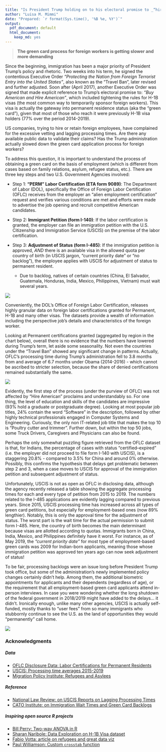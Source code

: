 ```yaml
---
title: "Is President Trump holding on to his electoral promise to _“hire American”_?"
author: "Luisa M. Mimmi"
date: "Prepared: `r format(Sys.time(), '%B %e, %Y')`"
output:
  pdf_document: default
  html_document: 
    keep_md: yes
---
```


> **The green card process for foreign workers is getting slower and more demanding**

Since the beginning, immigration has been a major priority of President Trump's policy and rhetoric. Two weeks into his term, he signed the contentious Executive Order _"Protecting the Nation from Foreign Terrorist Entry into the United States"_, also known as the "Travel Ban", later revised and further adjusted. Soon after (April 2017), another Executive Order was signed that made explicit reference to Trump's electoral promise to: _"Buy American and Hire American"_, which included tightening the rules for H-1B visas (the most common way to temporarily sponsor foreign workers). This visa is actually the gateway into permanent residence status (aka the "green card"), given that most of those who reach it were previously H-1B visa holders (77% over the period 2014-2019).

US companies, trying to hire or retain foreign employees, have complained for the excessive vetting and lagging processing times. Are there any available public data to validate their claims? Has the Trump administration actually slowed down the green card application process for foreign workers?

To address this question, it is important to understand the process of obtaining a green card on the basis of employment (which is different from cases based on family relations, asylum, refugee status, etc.). There are three key steps and two U.S. Government Agencies involved:

+ Step 1: **"PERM" Labor Certification (ETA form 9089)**: The Department of Labor (DOL), specifically the Office of Foreign Labor Certification (OFLC) receives from the employer an "alien employment certification" request and verifies various conditions are met and efforts were made to advertise the job opening and recruit competitive American candidates. 

+ Step 2: **Immigrant Petition (form I-140)**: If the labor certification is granted, the employer can file an immigration petition with the U.S. Citizenship and Immigration Service (USCIS) on the premise of the labor certification.

+ Step 3: **Adjustment of Status (form I-485)**: If the immigration petition is approved, *AND* there is an available visa in the allowed quota per country of birth (in USCIS jargon, "current priority date" or "no backlog"), the employee applies with USCIS for adjustment of status to permanent resident. 
	+ Due to backlog, natives of certain countries (China, El Salvador, Guatemala, Honduras, India, Mexico, Philippines, Vietnam) must wait several years.

![](GC_flow.png) 

Conveniently, the DOL's Office of Foreign Labor Certification, releases highly granular data on foreign labor certifications granted for Permanent, H-1B and many other visas. The datasets provide a wealth of information including the perspective job's details and characteristics of the foreign worker. 

Looking at Permanent certifications granted (aggregated by region in the chart below), overall there is no evidence that the numbers have lowered during Trump's term, let aside some seasonality. Not even the countries under the "Travel Ban" showed any significant change in patterns. Actually, OFLC's processing time during Trump's administration fell to 3.8 months from and average of 6.7 months under Obama (2014-2016) - which cannot be ascribed to stricter selection, because the share of denied certifications remained substantially the same. 

![](gg_static_region_a.png)

Evidently, the first step of the process (under the purview of OFLC) was not affected by "Hire American" proclaims and understandably so. For one thing, the level of education and skills of the candidates are impressive (93% hold a graduate or postgraduate degree). Looking at most popular job titles, 24% contain the word "Software" in the description, followed by other highly technical professionals engaged in Computer Systems and Engineering. Curiously, the only non IT-related job title that makes the top 10 is "Poultry cutter and trimmer". Further down, but within the top 50 jobs, some Truck Drivers, Caregivers and Physicians can also be found. 

Perhaps the only somewhat puzzling figure retrieved from the OFLC dataset is that, for Indians, the percentage of cases with status "certified–expired" (i.e. the employer did not proceed to file form I-140 with USCIS), is a staggering 20.8% - compared to 3.5% for China and around 0% otherwise. Possibly, this confirms the hypothesis that delays get problematic between step 2 and 3, when a case moves to USCIS for approval of the immigration petition and subsequent adjustment of status. 

Unfortunately, USCIS is not as open as OFLC in disclosing data, although the agency recently released a table showing the aggregate processing times for each and every type of petition from 2015 to 2019. 
The numbers related to the I-485 applications are evidently lagging compared to previous years. Since 2015, USCIS processing time has increased across all types of green card petitions, but especially for employment-based ones (now 89% lengthier). Notably, this is only the approval time for the adjustment of status. The worst part is the wait time for the actual permission to submit form I-485. Here, the country of birth becomes the main determinant because visas are allotted according to quotas. Immigrants born in China, India, Mexico, and Philippines definitely have it worst. For instance, as of May 2019, the _"current priority date"_ for most type of employment-based green cards was 2009 for Indian-born applicants, meaning those whose immigration petition was approved ten years ago can now seek adjustment of status! 

To be fair, processing backlogs were an issue long before President Trump took office, but some of the administration’s newly implemented policy changes certainly didn't help. Among them, the additional biometric appointments for applicants and their dependents (regardless of age), or the requirement that all employment-based green card applicants attend in-person interviews. In case you were wondering whether the long shutdown of the federal government in 2018/2019 might have added to the delays... it didn't. Ironically enough, unlike many other agencies, USCIS is actually self-funded, mostly thanks to "user fees" from so many immigrants who stubbornly continue to see the U.S. as the land of opportunities they would "permanently" call home. 


![](gg_USCIStime.png) 



### Acknowledgments

##### Data
+ [OFLC Disclosure Data: Labor Certifications for Permanent Residents](https://www.foreignlaborcert.doleta.gov/performancedata.cfm)
+ [USCIS: Processing time averages 2015-2019](https://egov.uscis.gov/processing-times/historic-pt)
+ [Migration Policy Institute: Refugees and Asylees](https://www.migrationpolicy.org/article/refugees-and-asylees-united-states#Adjusting_to_Lawful_Permanent_Resident_Status)


##### Reference
+ [National Law Review: on USCIS Reports on Lagging Processing Times](https://www.natlawreview.com/article/uscis-reports-lagging-processing-times)
+ [CATO Institute: on Immigration Wait Times and Green Card Backlogs](https://www.cato.org/publications/policy-analysis/immigration-wait-times-quotas-have-doubled-green-card-backlogs-are-long#full)

##### Inspiring open source R projects
+ [Bill Perry: Two-way ANOVA in R](https://wlperry.github.io/2017stats/05_6_twowayanova.html)
+ [Sharan Naribole: Data Exploration on H-1B Visa dataset](https://github.com/sharan-naribole/H1B_visa_eda)
+ [Fabio Votta: article on refugees and great data viz](https://favstats.eu/post/exploring_us_refugee_data/)
+ [Paul Williamson: Custom `crosstab` function](http://rstudio-pubs-static.s3.amazonaws.com/6975_c4943349b6174f448104a5513fed59a9.html)

